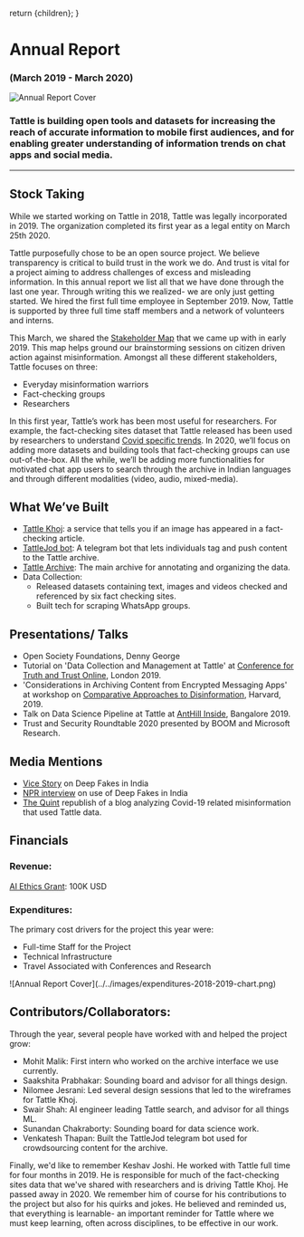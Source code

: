 
  return <DefaultLayoutNarrow>{children}</DefaultLayoutNarrow>;
}

# Annual Report
### (March 2019 - March 2020)

![Annual Report Cover](../../images/header-2019-report.png)

### Tattle is building open tools and datasets for increasing the reach of accurate information to mobile first audiences, and for enabling greater understanding of information trends on chat apps and social media. 
---

## Stock Taking

While we started working on Tattle in 2018, Tattle was legally incorporated in 2019. The organization completed its first year as a legal entity on March 25th 2020.

Tattle purposefully chose to be an open source project. We believe transparency is critical to build trust in the work we do. And trust is vital for a project aiming to address challenges of excess and misleading information.
In this annual report we list all that we have done through the last one year. Through writing this we realized- we are only just getting started. We hired the first full time employee in September 2019. Now, Tattle is supported by three full time staff members and a network of volunteers and interns.

This March, we shared the [Stakeholder Map](https://tattle-media.s3.amazonaws.com/stakeholder_map.png) that we came up with in early 2019. This map helps ground our brainstorming sessions on citizen driven action against misinformation. Amongst all these different stakeholders, Tattle focuses on three:
- Everyday misinformation warriors
- Fact-checking groups
- Researchers

In this first year, Tattle’s work has been most useful for researchers. For example, the fact-checking sites dataset that Tattle released has been used by researchers to understand [Covid specific trends](http://joyojeet.people.si.umich.edu/an-archive-of-covid-19-related-fake-news-in-india/). In 2020, we’ll focus on adding more datasets and building tools that fact-checking groups can use out-of-the-box. All the while, we’ll be adding more functionalities for motivated chat app users to search through the archive in Indian languages and through different modalities (video, audio, mixed-media).

## What We’ve Built

- [Tattle Khoj](https://services.tattle.co.in/khoj/): a service that tells you if an image has appeared in a fact-checking article.
- [TattleJod bot](https://t.me/TattleJodBot): A telegram bot that lets individuals tag and push content to the Tattle archive.
- [Tattle Archive](http://shell.tattle.co.in/): The main archive for annotating and organizing the data.
- Data Collection:
  - Released datasets containing text, images and videos checked and referenced by six fact checking sites.
  - Built tech for scraping WhatsApp groups.

## Presentations/ Talks

- Open Society Foundations, Denny George
- Tutorial on 'Data Collection and Management at Tattle' at [Conference for Truth and Trust Online](https://truthandtrustonline.com/proceedings/), London 2019.
- 'Considerations in Archiving Content from Encrypted Messaging Apps' at workshop on [Comparative Approaches to Disinformation](https://cyber.harvard.edu/story/2019-10/comparative-approaches-disinformation), Harvard, 2019.
- Talk on Data Science Pipeline at Tattle at [AntHill Inside](https://hasgeek.com/anthillinside/2019/proposals/open-source-tools-and-archive-for-tackling-misinfo-5aPqKSt1xKbijfDRA7Yexx), Bangalore 2019.
- Trust and Security Roundtable 2020 presented by BOOM and Microsoft Research.

## Media Mentions

- [Vice Story](https://www.vice.com/en_in/article/jgedjb/the-first-use-of-deepfakes-in-indian-election-by-bjp) on Deep Fakes in India
- [NPR interview](https://www.npr.org/2020/02/22/808536082/troll-watch-deep-fakes-in-indian-elections) on use of Deep Fakes in India
- [The Quint](https://www.thequint.com/news/webqoof/increase-in-communal-tone-in-covid-19-fake-news-in-india-study) republish of a blog analyzing Covid-19 related misinformation that used Tattle data.

## Financials
### Revenue:
[AI Ethics Grant](https://aiethicsinitiative.org/news/2019/3/12/announcing-the-winners-of-the-ai-and-the-news-open-challenge): 100K USD

### Expenditures:
The primary cost drivers for the project this year were:

- Full-time Staff for the Project
- Technical Infrastructure
- Travel Associated with Conferences and Research

<div className="w-full max-w-[500px] mx-auto">
![Annual Report Cover](../../images/expenditures-2018-2019-chart.png)
</div>



## Contributors/Collaborators:
Through the year, several people have worked with and helped the project grow:

- Mohit Malik: First intern who worked on the archive interface we use currently.
- Saakshita Prabhakar: Sounding board and advisor for all things design.
- Nilomee Jesrani: Led several design sessions that led to the wireframes for Tattle Khoj.
- Swair Shah: AI engineer leading Tattle search, and advisor for all things ML.
- Sunandan Chakraborty: Sounding board for data science work.
- Venkatesh Thapan: Built the TattleJod telegram bot used for crowdsourcing content for the archive.

Finally, we'd like to remember Keshav Joshi. He worked with Tattle full time for four months in 2019. He is responsible for much of the fact-checking sites data that we've shared with researchers and is driving Tattle Khoj. He passed away in 2020. We remember him of course for his contributions to the project but also for his quirks and jokes. He believed and reminded us, that everything is learnable- an important reminder for Tattle where we must keep learning, often across disciplines, to be effective in our work.
